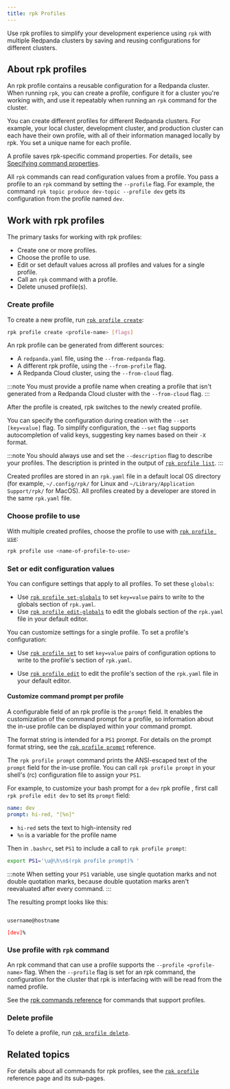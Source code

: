 ```yaml
---
title: rpk Profiles
---
```


<head>
    <meta name="title" content="rpk Profiles | Redpanda Docs"/>
    <meta name="description" content="Use rpk profiles to simplify your development experience with multiple Redpanda clusters by saving and reusing configurations for different clusters."/>
    <link rel="canonical" href="https://docs.redpanda.com/docs/get-started/config-rpk-profile/" />
</head>


Use rpk profiles to simplify your development experience using `rpk` with multiple Redpanda clusters by saving and reusing configurations for different clusters.

## About rpk profiles

An rpk profile contains a reusable configuration for a Redpanda cluster. When running `rpk`, you can create a profile, configure it for a cluster you're working with, and use it repeatably when running an `rpk` command for the cluster.

You can create different profiles for different Redpanda clusters. For example, your local cluster, development cluster, and production cluster can each have their own profile, with all of their information managed locally by rpk. You set a unique name for each profile.

A profile saves rpk-specific command properties. For details, see [Specifying command properties](../intro-to-rpk#specifying-command-properties).

All `rpk` commands can read configuration values from a profile. You pass a profile to an `rpk` command by setting the `--profile` flag. For example, the command `rpk topic produce dev-topic --profile dev` gets its configuration from the profile named `dev`.

## Work with rpk profiles

The primary tasks for working with rpk profiles:

- Create one or more profiles.
- Choose the profile to use.
- Edit or set default values across all profiles and values for a single profile.
- Call an `rpk` command with a profile.
- Delete unused profile(s).

### Create profile

To create a new profile, run [`rpk profile create`](../../reference/rpk/rpk-profile/rpk-profile-create):

```bash
rpk profile create <profile-name> [flags]
```

An rpk profile can be generated from different sources:
- A `redpanda.yaml` file, using the `--from-redpanda` flag.
- A different rpk profile, using the `--from-profile` flag.
- A Redpanda Cloud cluster, using the `--from-cloud` flag.

:::note
You must provide a profile name when creating a profile that isn't generated from a Redpanda Cloud cluster with the `--from-cloud` flag.
:::
 
After the profile is created, rpk switches to the newly created profile.

You can specify the configuration during creation with the `--set [key=value]` flag. To simplify configuration, the `--set` flag supports autocompletion of valid keys, suggesting key names based on their `-X` format. 

:::note
You should always use and set the `--description` flag to describe your profiles. The description is printed in the output of [`rpk profile list`](../../reference/rpk/rpk-profile/rpk-profile-list).
:::

Created profiles are stored in an `rpk.yaml` file in a default local OS directory (for example, `~/.config/rpk/` for Linux and `~/Library/Application Support/rpk/` for MacOS). All profiles created by a developer are stored in the same `rpk.yaml` file.

### Choose profile to use

With multiple created profiles, choose the profile to use with [`rpk profile use`](../../reference/rpk/rpk-profile/rpk-profile-use):

```bash
rpk profile use <name-of-profile-to-use>
```

### Set or edit configuration values

You can configure settings that apply to all profiles. To set these `globals`:

- Use [`rpk profile set-globals`](../../reference/rpk/rpk-profile/rpk-profile-set-globals) to set `key=value` pairs to write to the globals section
of `rpk.yaml`.
- Use [`rpk profile edit-globals`](../../reference/rpk/rpk-profile/rpk-profile-edit-globals) to edit the globals section of the `rpk.yaml` file in your default editor.

You can customize settings for a single profile. To set a profile's configuration:

- Use [`rpk profile set`](../../reference/rpk/rpk-profile/rpk-profile-set) to set `key=value` pairs of configuration options to write to the profile's section of `rpk.yaml`.

- Use [`rpk profile edit`](../../reference/rpk/rpk-profile/rpk-profile-edit) to edit the profile's section of the `rpk.yaml` file in your default editor.

#### Customize command prompt per profile

A configurable field of an rpk profile is the `prompt` field. It enables the customization of the command prompt for a profile, so information about the in-use profile can be displayed within your command prompt.  

The format string is intended for a `PS1` prompt. For details on the prompt format string, see the [`rpk profile prompt`](../../reference/rpk/rpk-profile/rpk-profile-prompt) reference.

The `rpk profile prompt` command prints the ANSI-escaped text of the `prompt` field for the in-use profile. You can call `rpk profile prompt` in your shell's (rc) configuration file to assign your `PS1`. 

For example, to customize your bash prompt for a `dev` rpk profile , first call `rpk profile edit dev` to set its `prompt` field:

```yaml title="rpk profile edit dev"
name: dev
prompt: hi-red, "[%n]"
```

- `hi-red` sets the text to high-intensity red
- `%n` is a variable for the profile name

Then in `.bashrc`, set `PS1` to include a call to `rpk profile prompt`: 

```bash title=".bashrc"
export PS1='\u@\h\n$(rpk profile prompt)% '
```

:::note
When setting your `PS1` variable, use single quotation marks and not double quotation marks, because double quotation marks aren't reevaluated after every command.
:::

The resulting prompt looks like this:

<code>
username@hostname<br/>
<font color="red">[dev]</font>% 
</code>

### Use profile with `rpk` command

An rpk command that can use a profile supports the `--profile <profile-name>` flag. When the `--profile` flag is set for an rpk command, the configuration for the cluster that rpk is interfacing with will be read from the named profile. 

See the [rpk commands reference](../../reference/rpk) for commands that support profiles.

### Delete profile

To delete a profile, run [`rpk profile delete`](../../reference/rpk/rpk-profile/rpk-profile-delete).

## Related topics

For details about all commands for rpk profiles, see the [`rpk profile`](../../reference/rpk/rpk-profile) reference page and its sub-pages.

